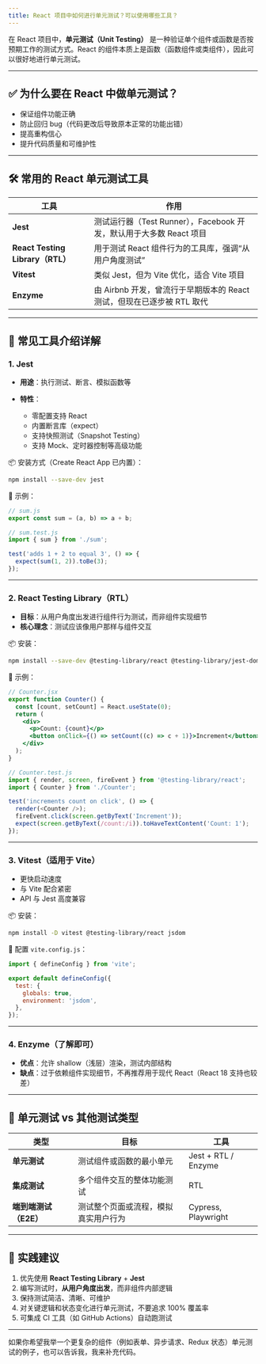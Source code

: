 ```yaml
---
title: React 项目中如何进行单元测试？可以使用哪些工具？
---
```


在 React 项目中，**单元测试（Unit Testing）** 是一种验证单个组件或函数是否按预期工作的测试方式。React 的组件本质上是函数（函数组件或类组件），因此可以很好地进行单元测试。

---

## ✅ 为什么要在 React 中做单元测试？

* 保证组件功能正确
* 防止回归 bug（代码更改后导致原本正常的功能出错）
* 提高重构信心
* 提升代码质量和可维护性

---

## 🛠️ 常用的 React 单元测试工具

| 工具                             | 作用                                              |
| ------------------------------ | ----------------------------------------------- |
| **Jest**                       | 测试运行器（Test Runner），Facebook 开发，默认用于大多数 React 项目 |
| **React Testing Library（RTL）** | 用于测试 React 组件行为的工具库，强调“从用户角度测试”                 |
| **Vitest**                     | 类似 Jest，但为 Vite 优化，适合 Vite 项目                   |
| **Enzyme**                     | 由 Airbnb 开发，曾流行于早期版本的 React 测试，但现在已逐步被 RTL 取代   |

---

## 🔧 常见工具介绍详解

### 1. **Jest**

* **用途**：执行测试、断言、模拟函数等
* **特性**：

  * 零配置支持 React
  * 内置断言库（expect）
  * 支持快照测试（Snapshot Testing）
  * 支持 Mock、定时器控制等高级功能

📦 安装方式（Create React App 已内置）：

```bash
npm install --save-dev jest
```

📄 示例：

```js
// sum.js
export const sum = (a, b) => a + b;

// sum.test.js
import { sum } from './sum';

test('adds 1 + 2 to equal 3', () => {
  expect(sum(1, 2)).toBe(3);
});
```

---

### 2. **React Testing Library（RTL）**

* **目标**：从用户角度出发进行组件行为测试，而非组件实现细节
* **核心理念**：测试应该像用户那样与组件交互

📦 安装：

```bash
npm install --save-dev @testing-library/react @testing-library/jest-dom
```

📄 示例：

```jsx
// Counter.jsx
export function Counter() {
  const [count, setCount] = React.useState(0);
  return (
    <div>
      <p>Count: {count}</p>
      <button onClick={() => setCount((c) => c + 1)}>Increment</button>
    </div>
  );
}
```

```js
// Counter.test.js
import { render, screen, fireEvent } from '@testing-library/react';
import { Counter } from './Counter';

test('increments count on click', () => {
  render(<Counter />);
  fireEvent.click(screen.getByText('Increment'));
  expect(screen.getByText(/count:/i)).toHaveTextContent('Count: 1');
});
```

---

### 3. **Vitest**（适用于 Vite）

* 更快启动速度
* 与 Vite 配合紧密
* API 与 Jest 高度兼容

📦 安装：

```bash
npm install -D vitest @testing-library/react jsdom
```

📄 配置 `vite.config.js`：

```js
import { defineConfig } from 'vite';

export default defineConfig({
  test: {
    globals: true,
    environment: 'jsdom',
  },
});
```

---

### 4. **Enzyme（了解即可）**

* **优点**：允许 shallow（浅层）渲染，测试内部结构
* **缺点**：过于依赖组件实现细节，不再推荐用于现代 React（React 18 支持也较差）

---

## 🧪 单元测试 vs 其他测试类型

| 类型             | 目标                 | 工具                  |
| -------------- | ------------------ | ------------------- |
| **单元测试**       | 测试组件或函数的最小单元       | Jest + RTL / Enzyme |
| **集成测试**       | 多个组件交互的整体功能测试      | RTL                 |
| **端到端测试（E2E）** | 测试整个页面或流程，模拟真实用户行为 | Cypress, Playwright |

---

## 📌 实践建议

1. 优先使用 **React Testing Library** + **Jest**
2. 编写测试时，**从用户角度出发**，而非组件内部逻辑
3. 保持测试简洁、清晰、可维护
4. 对关键逻辑和状态变化进行单元测试，不要追求 100% 覆盖率
5. 可集成 CI 工具（如 GitHub Actions）自动跑测试

---

如果你希望我举一个更复杂的组件（例如表单、异步请求、Redux 状态）单元测试的例子，也可以告诉我，我来补充代码。
